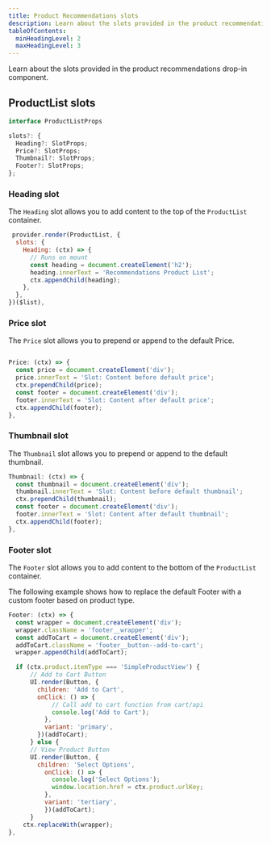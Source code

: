 ```yaml
---
title: Product Recommendations slots
description: Learn about the slots provided in the product recommendations drop-in component.
tableOfContents:
  minHeadingLevel: 2
  maxHeadingLevel: 3
---
```

Learn about the slots provided in the product recommendations drop-in component.

## ProductList slots

```js
interface ProductListProps

slots?: {
  Heading?: SlotProps;
  Price?: SlotProps;
  Thumbnail?: SlotProps;
  Footer?: SlotProps;
};
```

### Heading slot

The `Heading` slot allows you to add content to the top of the `ProductList` container.

```js
 provider.render(ProductList, {
  slots: {
    Heading: (ctx) => {
      // Runs on mount
      const heading = document.createElement('h2');
      heading.innerText = 'Recommendations Product List';
      ctx.appendChild(heading);
    },
  },
})($list),
```

### Price slot

The `Price` slot allows you to prepend or append to the default Price.

```js

Price: (ctx) => {
  const price = document.createElement('div');
  price.innerText = 'Slot: Content before default price';
  ctx.prependChild(price);
  const footer = document.createElement('div');
  footer.innerText = 'Slot: Content after default price';
  ctx.appendChild(footer);
},
```

### Thumbnail slot

The `Thumbnail` slot allows you to prepend or append to the default thumbnail.

```js
Thumbnail: (ctx) => {
  const thumbnail = document.createElement('div');
  thumbnail.innerText = 'Slot: Content before default thumbnail';
  ctx.prependChild(thumbnail);
  const footer = document.createElement('div');
  footer.innerText = 'Slot: Content after default thumbnail';
  ctx.appendChild(footer);
},
```

### Footer slot

The `Footer` slot allows you to add content to the bottom of the `ProductList` container.

The following example shows how to replace the default Footer with a custom footer based on product type.

```js
Footer: (ctx) => {
  const wrapper = document.createElement('div');
  wrapper.className = 'footer__wrapper';
  const addToCart = document.createElement('div');
  addToCart.className = 'footer__button--add-to-cart';
  wrapper.appendChild(addToCart);

  if (ctx.product.itemType === 'SimpleProductView') {
      // Add to Cart Button
      UI.render(Button, {
        children: 'Add to Cart',
        onClick: () => {
            // Call add to cart function from cart/api
            console.log('Add to Cart');
          },
          variant: 'primary',
        })(addToCart);
      } else {
      // View Product Button
      UI.render(Button, {
        children: 'Select Options',
          onClick: () => {
            console.log('Select Options');
            window.location.href = ctx.product.urlKey;
          },
          variant: 'tertiary',
          })(addToCart);
      }
    ctx.replaceWith(wrapper);
},
```